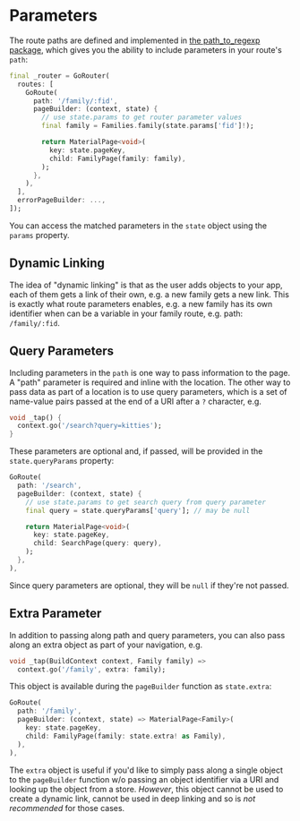 # Parameters
The route paths are defined and implemented in [the path_to_regexp
package](https://pub.dev/packages/path_to_regexp), which gives you the ability
to include parameters in your route's `path`: 

```dart
final _router = GoRouter(
  routes: [
    GoRoute(
      path: '/family/:fid',
      pageBuilder: (context, state) {
        // use state.params to get router parameter values
        final family = Families.family(state.params['fid']!);

        return MaterialPage<void>(
          key: state.pageKey,
          child: FamilyPage(family: family),
        );
      },
    ),
  ],
  errorPageBuilder: ...,
]);
```

You can access the matched parameters in the `state` object using the `params`
property.

## Dynamic Linking
The idea of "dynamic linking" is that as the user adds objects to your app, each
of them gets a link of their own, e.g. a new family gets a new link. This is
exactly what route parameters enables, e.g. a new family has its own identifier
when can be a variable in your family route, e.g. path: `/family/:fid`.

## Query Parameters

Including parameters in the `path` is one way to pass information to the page. A
"path" parameter is required and inline with the location. The other way to pass
data as part of a location is to use query parameters, which is a set of
name-value pairs passed at the end of a URI after a `?` character, e.g.

```dart
void _tap() {
  context.go('/search?query=kitties');
}
```

These parameters are optional and, if passed, will be provided in the
`state.queryParams` property:

```dart
GoRoute(
  path: '/search',
  pageBuilder: (context, state) {
    // use state.params to get search query from query parameter
    final query = state.queryParams['query']; // may be null

    return MaterialPage<void>(
      key: state.pageKey,
      child: SearchPage(query: query),
    );
  },
),
```

Since query parameters are optional, they will be `null` if they're not passed.

## Extra Parameter
In addition to passing along path and query parameters, you can also pass along
an extra object as part of your navigation, e.g.

```dart
void _tap(BuildContext context, Family family) =>
  context.go('/family', extra: family);
```

This object is available during the `pageBuilder` function as `state.extra`:

```dart
GoRoute(
  path: '/family',
  pageBuilder: (context, state) => MaterialPage<Family>(
    key: state.pageKey,
    child: FamilyPage(family: state.extra! as Family),
  ),
),
```

The `extra` object is useful if you'd like to simply pass along a single object
to the `pageBuilder` function w/o passing an object identifier via a URI and
looking up the object from a store. _However_, this object cannot be used to
create a dynamic link, cannot be used in deep linking and so is _not
recommended_ for those cases.